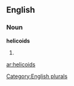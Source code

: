 
==English==

===Noun===
'''helicoids'''

# {{plural of|[[helicoid]]}}

[[Category:English plurals]]

[[ar:helicoids]]